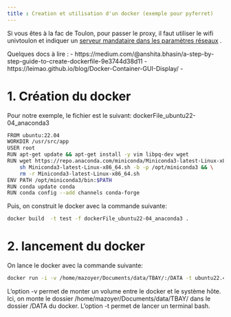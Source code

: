 ```yaml
---
title : Creation et utilisation d'un docker (exemple pour pyferret)
---
```


Si vous êtes à la fac de Toulon, pour passer le proxy, il faut utiliser le wifi univtoulon et indiquer un [serveur mandataire dans les paramètres réseaux](https://phoenixnap.com/kb/ubuntu-proxy-settings) .

Quelques docs à lire : 
- https://medium.com/@anshita.bhasin/a-step-by-step-guide-to-create-dockerfile-9e3744d38d11
- https://leimao.github.io/blog/Docker-Container-GUI-Display/
- 

# 1. Création du docker

Pour notre exemple, le fichier est le suivant: dockerFile_ubuntu22-04_anaconda3
```bash
FROM ubuntu:22.04
WORKDIR /usr/src/app
USER root
RUN apt-get update && apt-get install -y vim libpq-dev wget
RUN wget https://repo.anaconda.com/miniconda/Miniconda3-latest-Linux-x86_64.sh && \
    sh Miniconda3-latest-Linux-x86_64.sh -b -p /opt/miniconda3 && \
    rm -r Miniconda3-latest-Linux-x86_64.sh
ENV PATH /opt/miniconda3/bin:$PATH
RUN conda update conda
RUN conda config --add channels conda-forge
```

Puis, on construit le docker avec la commande suivante:
```bash
docker build  -t test -f dockerFile_ubuntu22-04_anaconda3 .
```

# 2. lancement du docker 
On lance le docker avec la commande suivante:
```bash
docker run -i -v /home/mazoyer/Documents/data/TBAY/:/DATA -t ubuntu22.4-pyferret bash
```
L'option -v permet de monter un volume entre le docker et le système hôte. Ici, on monte le dossier /home/mazoyer/Documents/data/TBAY/ dans le dossier /DATA du docker.
L'option -t permet de lancer un terminal bash.